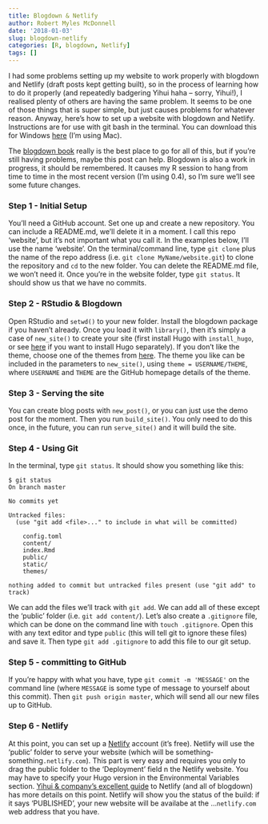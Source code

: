 ```yaml
---
title: Blogdown & Netlify
author: Robert Myles McDonnell
date: '2018-01-03'
slug: blogdown-netlify
categories: [R, blogdown, Netlify]
tags: []
---
```


I had some problems setting up my website to work properly with blogdown and Netlify (draft posts kept getting built), so in the process of learning how to do it properly (and repeatedly badgering Yihui haha -- sorry, Yihui!), I realised plenty of others are having the same problem. It seems to be one of those things that is super simple, but just causes problems for whatever reason. Anyway, here's how to set up a website with blogdown and Netlify. Instructions are for use with git bash in the terminal. You can download this for Windows [here](https://git-scm.com/downloads) (I'm using Mac). 

The [blogdown book](https://bookdown.org/yihui/blogdown/) really is the best place to go for all of this, but if you're still having problems, maybe this post can help. Blogdown is also a work in progress, it should be remembered. It causes my R session to hang from time to time in the most recent version (I'm using 0.4), so I'm sure we'll see some future changes. 

### Step 1 - Initial Setup
You'll need a GitHub account. Set one up and create a new repository. You can include a README.md, we'll delete it in a moment. I call this repo 'website', but it's not important what you call it. In the examples below, I'll use the name 'website'. On the terminal/command line, type `git clone` plus the name of the repo address (i.e. `git clone MyName/website.git`) to clone the repository and `cd` to the new folder. 
You can delete the README.md file, we won't need it. Once you're in the website folder, type `git status`. It should show us that we have no commits.  

### Step 2 - RStudio & Blogdown
Open RStudio and `setwd()` to your new folder. Install the blogdown package if you haven't already. Once you load it with `library()`, then it's simply a case of `new_site()` to create your site (first install Hugo with `install_hugo`, or see [here](https://gohugo.io/getting-started/installing/) if you want to install Hugo separately). If you don't like the theme, choose one of the themes from [here](https://themes.gohugo.io/). The theme you like can be included in the parameters to `new_site()`, using `theme = USERNAME/THEME`, where `USERNAME` and `THEME` are the GitHub homepage details of the theme. 

### Step 3 - Serving the site
You can create blog posts with `new_post()`, or you can just use the demo post for the moment. Then you run `build_site()`. You only need to do this once, in the future, you can run `serve_site()` and it will build the site.

### Step 4 - Using Git
In the terminal, type `git status`. It should show you something like this:

```
$ git status
On branch master

No commits yet

Untracked files:
  (use "git add <file>..." to include in what will be committed)

	config.toml
	content/
	index.Rmd
	public/
	static/
	themes/

nothing added to commit but untracked files present (use "git add" to track)
```
We can add the files we'll track with `git add`. We can add all of these except the 'public' folder (i.e. `git add content/`). Let's also create a `.gitignore` file, which can be done on the command line with `touch .gitignore`. Open this with any text editor and type `public` (this will tell git to ignore these files) and save it. Then type `git add .gitignore` to add this file to our git setup. 

### Step 5 - committing to GitHub
If you're happy with what you have, type `git commit -m 'MESSAGE'` on the command line (where `MESSAGE` is some type of message to yourself about this commit). Then `git push origin master`, which will send all our new files up to GitHub.

### Step 6 - Netlify
At this point, you can set up a [Netlify](https://www.netlify.com/) account (it's free). Netlify will use the 'public' folder to serve your website (which will be something-something`.netlify.com`). This part is very easy and requires you only to drag the public folder to the 'Deployment' field n the Netlify website. You may have to specify your Hugo version in the Environmental Variables section. [Yihui & company's excellent guide](https://bookdown.org/yihui/blogdown/netlify.html) to Netlify (and all of blogdown) has more details on this point. Netlify will show you the status of the build: if it says 'PUBLISHED', your new website will be availabe at the ...`netlify.com` web address that you have.

